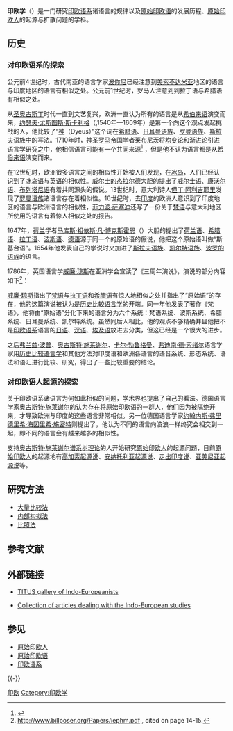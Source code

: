 {{印欧学}}

'''印欧学'''（{{lang-en|Indo-European studies}}）是一门研究[[印欧语系|印欧语系]]诸语言的规律以及[[原始印欧语|原始印欧语]]的发展历程、[[原始印欧人|原始印欧人]]的起源与扩散问题的学科。

==历史==
===对印欧语系的探索===
公元前4世纪时，古代南亚的语言学家[[波你尼|波你尼]]已经注意到[[美索不达米亚|美索不达米亚]]地区的语言与印度地区的语言有相似之处。公元前1世纪时，罗马人注意到到拉丁语与希腊语有相似之处。

从[[圣奥古斯丁|圣奥古斯丁]]时代一直到文艺复兴，欧洲一直认为所有的语言是从[[希伯来语|希伯来语]]演变而来，[[约瑟夫·尤斯图斯·斯卡利格|约瑟夫·尤斯图斯·斯卡利格]]（{{lang-nl|Joseph Justus Scaliger}},1540年—1609年）是第一个向这个观点发起挑战的人，他比较了“[[帝烏斯|神]]（Dyēus）”这个词在[[希腊语|希腊语]]、[[日耳曼语族|日耳曼语族]]、[[罗曼语族|罗曼语族]]、[[斯拉夫语族|斯拉夫语族]]中的写法。1710年时，[[神圣罗马帝国|神圣罗马帝国]]学者[[莱布尼茨|莱布尼茨]]将[[均变论|均变论]]和[[渐进论|渐进论]]引进语言学研究之中，他相信语言可能有一个共同来源<ref>{{cite book |last=Hoenigswald |first=Henry |title=Leibniz, Humboldt, and the Origins of Comparativism |year=1990 |publisher=John Benjamins |ISBN=9027245320 |pages=119-134 |url=http://books.google.com/books?id=GXttDfuc4NEC&pg=PA93&lpg=PA93&dq=leibniz+historical+linguistics&source=bl&ots=-ykqLhg_gg&sig=nU0_Qzy20rqhoBf6yqy45vVeSxc&hl=en&sa=X&ei=YZM0UtvhDOeh4AOH64GADg&ved=0CCgQ6AEwADgK#v=onepage&q&f=false |editor=Tullio De Mauro & Lia Formigari |chapter=Descent, Perfection and the Comparative Method since Leibniz |access-date=2013-11-06 |archive-date=2020-08-03 |archive-url=https://web.archive.org/web/20200803105253/https://books.google.com/books?id=GXttDfuc4NEC&pg=PA93&lpg=PA93&dq=leibniz+historical+linguistics&source=bl&ots=-ykqLhg_gg&sig=nU0_Qzy20rqhoBf6yqy45vVeSxc&hl=en&sa=X&ei=YZM0UtvhDOeh4AOH64GADg&ved=0CCgQ6AEwADgK#v=onepage&q&f=false |dead-url=no }}</ref> ，但是他不认为语言都是从[[希伯来语|希伯来语]]演变而来。

在12世纪时，欧洲很多语言之间的相似性开始被人们发现，在[[冰岛|冰岛]]，人们已经认识到了[[冰岛语|冰岛语]]与[[英语|英语]]的相似性。[[威尔士的杰拉尔德|威尔士的杰拉尔德]]大胆的提出了[[威尔士语|威尔士语]]、[[康沃尔语|康沃尔语]]、[[布列塔尼语|布列塔尼语]]有着共同源头的假说。13世纪时，意大利诗人[[但丁·阿利吉耶里|但丁·阿利吉耶里]]发现了[[罗曼语族|罗曼语族]]诸语言存在着相似性。16世纪时，去[[印度|印度]]的欧洲人意识到了印度地区的语言与欧洲语言的相似性，[[菲力波·萨塞迪|菲力波·萨塞迪]]还写了一份关于[[梵语|梵语]]与意大利地区所使用的语言有着惊人相似之处的报告。

1647年，[[荷兰|荷兰]]学者[[马库斯·祖依斯·凡·博克斯霍恩|马库斯·祖依斯·凡·博克斯霍恩]]（{{lang-nl|Marcus Zuerius van Boxhorn}}）大胆的提出了[[荷兰语|荷兰语]]、[[希腊语|希腊语]]、[[拉丁语|拉丁语]]、[[波斯语|波斯语]]、[[德语|德语]]源于同一个的原始语的假说，他把这个原始语叫做“斯基台语”。1654年他发表自己的学说时又加进了[[斯拉夫语族|斯拉夫语族]]、[[凯尔特语族|凯尔特语族]]、[[波罗的语族|波罗的语族]]的语言。

1786年，英国语言学[[威廉·琼斯|威廉·琼斯]]在亚洲学会宣读了《三周年演说》，演说的部分内容如下<ref>http://www.billposer.org/Papers/iephm.pdf {{Wayback|url=http://www.billposer.org/Papers/iephm.pdf |date=20201112041022 }}, cited on page 14-15.</ref>：
{{Cquote|梵语不管多么古老，它的结构是令人惊叹的，它比希腊语更完美，比拉丁语更丰富，比二者更精练，但是与它们在动词词根方面和语法形式方面都有很显著的相似性，这不可能是偶然出现的，这种相似性如此显著，没有一个考察这三种语言的语言学家会不相信它们同出一源，这个源头可能已不复存在；同样有理由（虽然这理由的说服力不是特别强）认为，哥特语和凯尔特语尽管夹杂了迥异的文法，还是与梵语同源；假如这里有篇幅讨论与波斯的历史有关的问题，或许能把古波斯语加入同一个语系。}}

[[威廉·琼斯|威廉·琼斯]]指出了[[梵语|梵语]]与[[拉丁语|拉丁语]]和[[希腊语|希腊语]]有惊人地相似之处并指出了“原始语”的存在，他的这篇演说被认为是[[比较语言学|历史比较语言学]]的开端。同一年他发表了著作《梵语》，他将由“原始语”分化下来的语言分为六个系统：梵语系统、波斯系统、希腊系统、日耳曼系统、凯尔特系统。虽然同后人相比，他的观点不够精确并且他把不是[[印欧语系|印欧语系]]语言的[[日语|日语]]、[[汉语|汉语]]、[[埃及语|埃及语]]放进去分类，但这已经是一个很大的进步。

之后[[弗兰兹·波普|弗兰兹·波普]]、[[奥古斯特·施莱谢尔|奥古斯特·施莱谢尔]]、[[卡尔·勃鲁格曼|卡尔·勃鲁格曼]]、[[弗迪南·德·索绪尔|弗迪南·德·索绪尔]]语言学家用[[比较语言学|历史比较语言学]]和其他方法对印度语和欧洲各语言的语音系统、形态系统、语法和语汇进行比较、研究，得出了一些比较重要的结论。

===对印欧语人起源的探索===
{{Main|原始印欧人起源地假说}}

关于印欧语系诸语言为何如此相似的问题，学术界也提出了自己的看法。德国语言学家[[奥古斯特·施莱谢尔|奥古斯特·施莱谢尔]]的{{link-en|谱系树理论|Tree model}}认为存在将原始印欧语的一群人，他们因为被隔绝开来，才导致欧洲与印度的这些语言非常相似。另一位德国语言学家[[约翰内斯·弗里德里希·海因里希·施密特|约翰内斯·弗里德里希·海因里希·施密特]]则提出了{{link-en|波浪理论|Wave model}}，他认为不同的语言向波浪一样终究会相交到一起，即不同的语言会有越来越多的相似性。

支持[[奥古斯特·施莱谢尔|奥古斯特·施莱谢尔]][[树模型|谱系树理论]]的人开始研究[[原始印欧人|原始印欧人]]的起源问题，目前[[原始印欧人|原始印欧人]]的起源地有[[墳塚假說|高加索起源说]]、[[安纳托利亚起源说|安纳托利亚起源说]]、[[走出印度说|走出印度说]]、[[亚美尼亚起源说|亚美尼亚起源说]]等。

==研究方法==
*[[大量比较法|大量比较法]]
*[[内部构拟法|内部构拟法]]
*[[比照法|比照法]]

== 参考文献 ==
{{Reflist|2}}

== 外部链接 ==
* {{en icon}} [http://titus.uni-frankfurt.de/personal/galeria/galeria2.htm TITUS gallery of Indo-Europeanists] {{Wayback|url=http://titus.uni-frankfurt.de/personal/galeria/galeria2.htm |date=20210204180406 }}
* {{en icon}} [http://www.centrostudilaruna.it/indoeuropei.html Collection of articles dealing with the Indo-European studies] {{Wayback|url=http://www.centrostudilaruna.it/indoeuropei.html |date=20190905000749 }}

== 参见 ==
{{Portal box|人类学|语言学|历史}}
* [[原始印欧人|原始印欧人]]
* [[原始印欧语|原始印欧语]]
* [[印欧语系|印欧语系]]

{{-}}
{{Proto-Indo-European language}}

{{Authority control}}
[[Category:印欧|]]
[[Category:印欧学|Category:印欧学]]